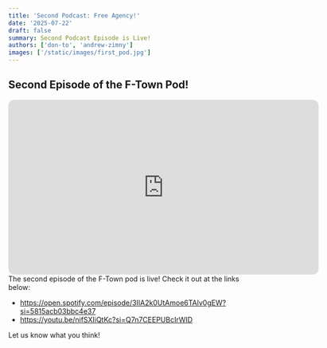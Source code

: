 ```yaml
---
title: 'Second Podcast: Free Agency!'
date: '2025-07-22'
draft: false
summary: Second Podcast Episode is Live!
authors: ['don-to', 'andrew-zimny']
images: ['/static/images/first_pod.jpg']
---
```


## Second Episode of the F-Town Pod!
<iframe style="border-radius:12px" src="https://open.spotify.com/embed/episode/6Iw6BZjJSBS3V7kNbgDqrY/video?utm_source=generator" width="624" height="351" frameBorder="0" allowfullscreen="" allow="autoplay; clipboard-write; encrypted-media; fullscreen; picture-in-picture" loading="lazy"></iframe>
The second episode of the F-Town pod is live! Check it out at the links below:

- https://open.spotify.com/episode/3IIA2k0UtAmoe6TAlv0gEW?si=5815acb03bbc4e37
- https://youtu.be/nifSXIiQtKc?si=Q7n7CEEPUBcIrWID

Let us know what you think!
